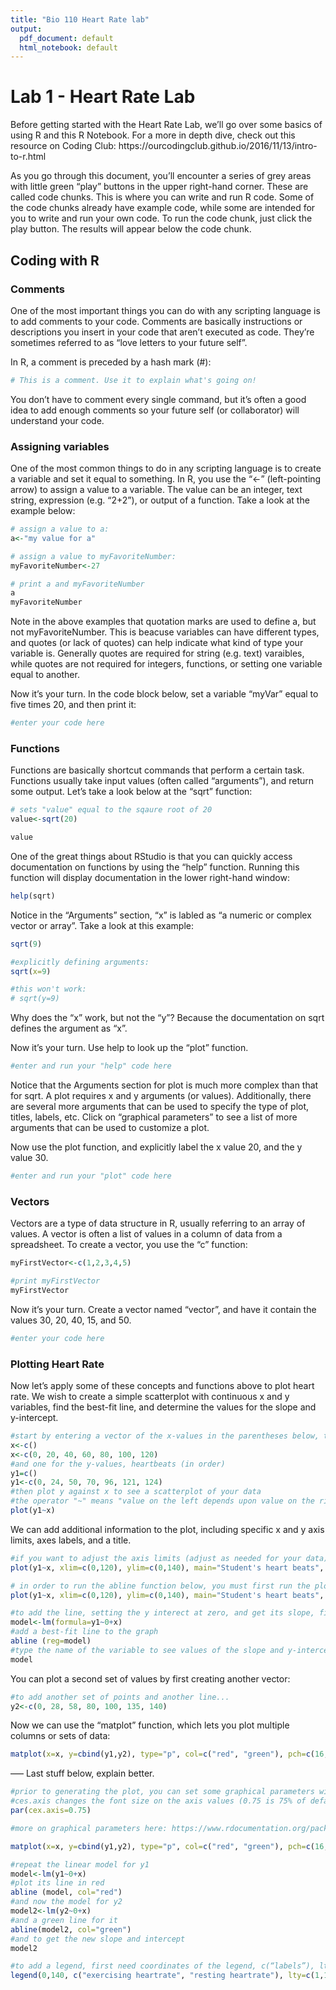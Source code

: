 ```yaml
---
title: "Bio 110 Heart Rate lab"
output:
  pdf_document: default
  html_notebook: default
---
```


# Lab 1 - Heart Rate Lab

Before getting started with the Heart Rate Lab, we'll go over some basics of using R and this R Notebook. For a more in depth dive, check out this resource on Coding Club:
https://ourcodingclub.github.io/2016/11/13/intro-to-r.html

As you go through this document, you'll encounter a series of grey areas with little green "play" buttons in the upper right-hand corner. These are called code chunks. This is where you can write and run R code. Some of the code chunks already have example code, while some are intended for you to write and run your own code. To run the code chunk, just click the play button. The results will appear below the code chunk.


## Coding with R

### Comments

One of the most important things you can do with any scripting language is to add comments to your code. Comments are basically instructions or descriptions you insert in your code that aren't executed as code. They're sometimes referred to as "love letters to your future self".

In R, a comment is preceded by a hash mark (#):

```r
# This is a comment. Use it to explain what's going on!

```

You don't have to comment every single command, but it's often a good idea to add enough comments so your future self (or collaborator) will understand your code.
 
### Assigning variables

One of the most common things to do in any scripting language is to create a variable and set it equal to something. In R, you use the "<-" (left-pointing arrow) to assign a value to a variable. The value can be an integer, text string, expression (e.g. "2+2"), or output of a function. Take a look at the example below:

```r
# assign a value to a:
a<-"my value for a"

# assign a value to myFavoriteNumber:
myFavoriteNumber<-27

# print a and myFavoriteNumber
a
myFavoriteNumber

```

Note in the above examples that quotation marks are used to define a, but not myFavoriteNumber. This is beacuse variables can have different types, and quotes (or lack of quotes) can help indicate what kind of type your variable is. Generally quotes are required for string (e.g. text) varaibles, while quotes are not required for integers, functions, or setting one variable equal to another.


Now it's your turn. In the code block below, set a variable "myVar" equal to five times 20, and then print it:

```r
#enter your code here


```

### Functions

Functions are basically shortcut commands that perform a certain task. Functions usually take input values (often called "arguments"), and return some output. Let's take a look below at the "sqrt" function:

```r
# sets "value" equal to the sqaure root of 20
value<-sqrt(20)

value

```

One of the great things about RStudio is that you can quickly access documentation on functions by using the "help" function. Running this function will display documentation in the lower right-hand window:

```r

help(sqrt)

```

Notice in the "Arguments" section, "x" is labled as "a numeric or complex vector or array". Take a look at this example:

```r
sqrt(9)

#explicitly defining arguments:
sqrt(x=9)

#this won't work:
# sqrt(y=9)

```

Why does the "x" work, but not the "y"? Because the documentation on sqrt defines the argument as "x".

Now it's your turn. Use help to look up the "plot" function. 

```r
#enter and run your "help" code here 


```

Notice that the Arguments section for plot is much more complex than that for sqrt. A plot requires x and y arguments (or values).  Additionally, there are several more arguments that can be used to specify the type of plot, titles, labels, etc.  Click on "graphical parameters" 
to see a list of more arguments that can be used to customize a plot.

Now use the plot function, and explicitly label the x value 20, and the y value 30.

```r
#enter and run your "plot" code here


```


### Vectors

Vectors are a type of data structure in R, usually referring to an array of values. A vector is often a list of values in a column of data from a spreadsheet.  To create a vector, you use the "c" function:

```r
myFirstVector<-c(1,2,3,4,5)

#print myFirstVector
myFirstVector
```

Now it's your turn. Create a vector named "vector", and have it contain the values 30, 20, 40, 15, and 50.

```r
#enter your code here


```



### Plotting Heart Rate

Now let's apply some of these concepts and functions above to plot heart rate. We wish to create a simple scatterplot with continuous x and y variables, find the best-fit line, and determine the values for the slope and y-intercept. 

```r
#start by entering a vector of the x-values in the parentheses below, time in seconds
x<-c()
x<-c(0, 20, 40, 60, 80, 100, 120)
#and one for the y-values, heartbeats (in order)
y1=c()
y1<-c(0, 24, 50, 70, 96, 121, 124)
#then plot y against x to see a scatterplot of your data
#the operator "~" means "value on the left depends upon value on the right"... or "y1 is a function of x": 
plot(y1~x)
```


We can add additional information to the plot, including specific x and y axis limits, axes labels, and a title.

```r
#if you want to adjust the axis limits (adjust as needed for your data), add labels, and a title
plot(y1~x, xlim=c(0,120), ylim=c(0,140), main="Student's heart beats", xlab="time in seconds", ylab = "number of heartbeats")


```



```r
# in order to run the abline function below, you must first run the plot function:
plot(y1~x, xlim=c(0,120), ylim=c(0,140), main="Student's heart beats", xlab="time in seconds", ylab = "number of heartbeats")

#to add the line, setting the y interect at zero, and get its slope, fit a linear model to the data and store the results in a variable (named "model" here).
model<-lm(formula=y1~0+x)
#add a best-fit line to the graph
abline (reg=model)
#type the name of the variable to see values of the slope and y-intercept
model
```


You can plot a second set of values by first creating another vector:

```r
#to add another set of points and another line...
y2<-c(0, 28, 58, 80, 100, 135, 140)


```

Now we can use the "matplot" function, which lets you plot multiple columns or sets of data:

```r

matplot(x=x, y=cbind(y1,y2), type="p", col=c("red", "green"), pch=c(16,16), main="Greg's heart rate increases with exercise", xlab="time in seconds", ylab="resting beats-red and exercising beats-green")

```




----- Last stuff below, explain better.


```r

#prior to generating the plot, you can set some graphical parameters with the "par" function
#ces.axis changes the font size on the axis values (0.75 is 75% of default). Adjust this as necessary to make sure all x and y axis
par(cex.axis=0.75)

#more on graphical parameters here: https://www.rdocumentation.org/packages/graphics/versions/3.6.2/topics/par 

matplot(x=x, y=cbind(y1,y2), type="p", col=c("red", "green"), pch=c(16,16), main="My Title", xlab="time in seconds", ylab="resting beats-red and exercising beats-green")

#repeat the linear model for y1
model<-lm(y1~0+x)
#plot its line in red
abline (model, col="red")
#and now the model for y2
model2<-lm(y2~0+x)
#and a green line for it
abline(model2, col="green")
#and to get the new slope and intercept
model2

#to add a legend, first need coordinates of the legend, c(“labels”), lty determines symbols with 1 = lines, lwd determines width of lines, colors 
legend(0,140, c("exercising heartrate", "resting heartrate"), lty=c(1,1), lwd=c(2.5, 2.5), col=c("green", "red") )



```


